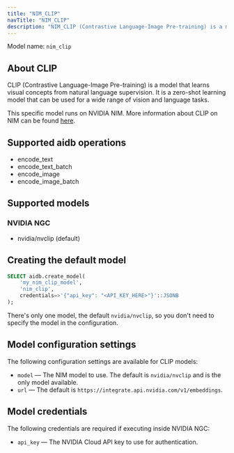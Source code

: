 ```yaml
---
title: "NIM_CLIP"
navTitle: "NIM_CLIP"
description: "NIM_CLIP (Contrastive Language-Image Pre-training) is a model that learns visual concepts from natural language supervision on NVIDIA NIM."
---
```


Model name: `nim_clip`

## About CLIP

CLIP (Contrastive Language-Image Pre-training) is a model that learns visual concepts from natural language supervision. It is a zero-shot learning model that can be used for a wide range of vision and language tasks.

This specific model runs on NVIDIA NIM. More information about CLIP on NIM can be found [here](https://build.nvidia.com/nvidia/nvclip).

## Supported aidb operations

* encode_text
* encode_text_batch
* encode_image
* encode_image_batch

## Supported models

### NVIDIA NGC

* nvidia/nvclip (default)

## Creating the default model

```sql
SELECT aidb.create_model(
    'my_nim_clip_model', 
    'nim_clip',
    credentials=>'{"api_key": "<API_KEY_HERE>"}'::JSONB
);
```

There's only one model, the default `nvidia/nvclip`, so you don't need to specify the model in the configuration.

## Model configuration settings

The following configuration settings are available for CLIP models:

* `model` &mdash; The NIM model to use. The default is `nvidia/nvclip` and is the only model available.
* `url` &mdash; The default is `https://integrate.api.nvidia.com/v1/embeddings`.

## Model credentials

The following credentials are required if executing inside NVIDIA NGC:

* `api_key` &mdash; The NVIDIA Cloud API key to use for authentication.
